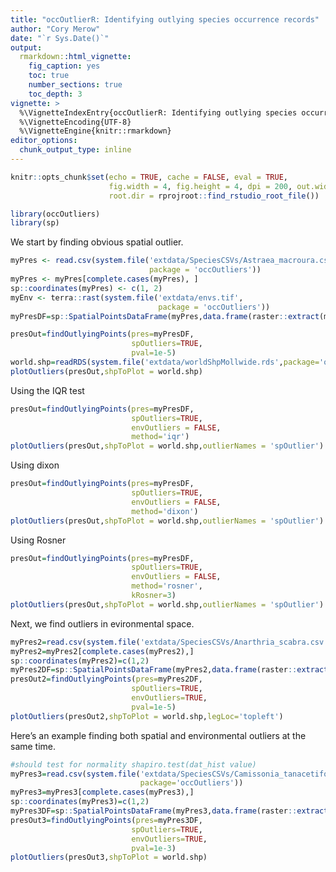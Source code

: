 ```yaml
---
title: "occOutlierR: Identifying outlying species occurrence records"
author: "Cory Merow"
date: "`r Sys.Date()`"
output:
  rmarkdown::html_vignette:
    fig_caption: yes
    toc: true
    number_sections: true
    toc_depth: 3
vignette: >
  %\VignetteIndexEntry{occOutlierR: Identifying outlying species occurrence records}
  %\VignetteEncoding{UTF-8}
  %\VignetteEngine{knitr::rmarkdown}
editor_options: 
  chunk_output_type: inline
---
```


```r
knitr::opts_chunk$set(echo = TRUE, cache = FALSE, eval = TRUE,
                      fig.width = 4, fig.height = 4, dpi = 200, out.width = '80%', 
                      root.dir = rprojroot::find_rstudio_root_file())
```

<!-- # Introduction  -->

```r
library(occOutliers)
library(sp)
```

We start by finding obvious spatial outlier.
```r
myPres <- read.csv(system.file('extdata/SpeciesCSVs/Astraea_macroura.csv',
                               package = 'occOutliers'))
myPres <- myPres[complete.cases(myPres), ]
sp::coordinates(myPres) <- c(1, 2)
myEnv <- terra::rast(system.file('extdata/envs.tif',
                                 package = 'occOutliers'))
myPresDF=sp::SpatialPointsDataFrame(myPres,data.frame(raster::extract(myEnv,myPres)))

presOut=findOutlyingPoints(pres=myPresDF,
                           spOutliers=TRUE,
                           pval=1e-5)
world.shp=readRDS(system.file('extdata/worldShpMollwide.rds',package='occOutliers'))
plotOutliers(presOut,shpToPlot = world.shp)
```

Using the IQR test
```r
presOut=findOutlyingPoints(pres=myPresDF,
                           spOutliers=TRUE,
                           envOutliers = FALSE,
                           method='iqr')
plotOutliers(presOut,shpToPlot = world.shp,outlierNames = 'spOutlier')
```
Using dixon
```r
presOut=findOutlyingPoints(pres=myPresDF,
                           spOutliers=TRUE,
                           envOutliers = FALSE,
                           method='dixon')
plotOutliers(presOut,shpToPlot = world.shp,outlierNames = 'spOutlier')
```
Using Rosner
```r
presOut=findOutlyingPoints(pres=myPresDF,
                           spOutliers=TRUE,
                           envOutliers = FALSE,
                           method='rosner',
                           kRosner=3)
plotOutliers(presOut,shpToPlot = world.shp,outlierNames = 'spOutlier')
```


Next,  we find outliers in evironmental space. 
```r
myPres2=read.csv(system.file('extdata/SpeciesCSVs/Anarthria_scabra.csv',package='occOutliers'))
myPres2=myPres2[complete.cases(myPres2),]
sp::coordinates(myPres2)=c(1,2)
myPres2DF=sp::SpatialPointsDataFrame(myPres2,data.frame(raster::extract(myEnv,myPres2)))
presOut2=findOutlyingPoints(pres=myPres2DF,
                           spOutliers=TRUE,
                           envOutliers=TRUE,
                           pval=1e-5)
plotOutliers(presOut2,shpToPlot = world.shp,legLoc='topleft')
```

<!-- library(EnvStats) -->
<!-- test <- rosnerTest(dat$hwy, -->
<!--   k = 3 -->
<!-- ) -->
Here's an example finding both spatial and environmental outliers at the same time.

```r
#should test for normality shapiro.test(dat_hist value)
myPres3=read.csv(system.file('extdata/SpeciesCSVs/Camissonia_tanacetifolia.csv',
                             package='occOutliers'))
myPres3=myPres3[complete.cases(myPres3),]
sp::coordinates(myPres3)=c(1,2)
myPres3DF=sp::SpatialPointsDataFrame(myPres3,data.frame(raster::extract(myEnv,myPres3)))
presOut3=findOutlyingPoints(pres=myPres3DF,
                           spOutliers=TRUE,
                           envOutliers=TRUE,
                           pval=1e-3)
plotOutliers(presOut3,shpToPlot = world.shp)
```


<!-- In this case, because there are a cluster of presences in North America, using a lower p-value helps to detect them.  -->

<!-- ```{r,fig.width=7, fig.height=7, dpi=300,out.width='80%'} -->
<!-- myPres4=read.csv(system.file('extdata/SpeciesCSVs/Aster_tataricus.csv',package='occOutliers')) -->
<!-- myPres4=myPres4[complete.cases(myPres4),] -->
<!-- sp::coordinates(myPres4)=c(1,2) -->
<!-- myPres4DF=sp::SpatialPointsDataFrame(myPres4,data.frame(raster::extract(myEnv,myPres4))) -->
<!-- presOut4=findOutlyingPoints(pres=myPres4DF, -->
<!--                            spOutliers=TRUE, -->
<!--                            envOutliers=TRUE, -->
<!--                            pval=1e-3) # note the lower value here -->
<!-- plotOutliers(presOut4,shpToPlot = world.shp) -->
<!-- ``` -->
<!-- However, lowering the p-value cannot just be done arbitarily. In this case, the biased sampling in Europe places the geographic centroid there, making the more poorly sampled parts of Asia appear as outliers. Hence some visual inspection should be used to assess results; this issue occurs typically when extreme sampling bias is present. A lower p-value of 1e-6 helps this situation, although it's unclear whether the detected outliers still reflect undersampling. If one suspects that they do, it would be preferrable to spatially thin the presences (e.g., using the `spThin` package) to remove some sampling bias before using outlier detection.  -->

<!-- ```{r,fig.width=6, fig.height=6, dpi=300,out.width='80%'} -->
<!-- myPres5=read.csv(system.file('extdata/SpeciesCSVs/Betula_pendula.csv',package='occOutliers')) -->
<!-- myPres5=myPres5[complete.cases(myPres5),] -->
<!-- sp::coordinates(myPres5)=c(1,2) -->
<!-- myPres5DF=sp::SpatialPointsDataFrame(myPres5,data.frame(raster::extract(myEnv,myPres5))) -->
<!-- presOut5=findOutlyingPoints(pres=myPres5DF, -->
<!--                            spOutliers=TRUE, -->
<!--                            envOutliers=TRUE, -->
<!--                            pval=1e-3) # note the lower value here -->
<!-- plotOutliers(presOut5,shpToPlot = world.shp) -->
<!-- presOut5.1=findOutlyingPoints(pres=myPres5DF, -->
<!--                            spOutliers=TRUE, -->
<!--                            envOutliers=TRUE, -->
<!--                            pval=1e-6) # note the lower value here -->
<!-- plotOutliers(presOut5.1,shpToPlot = world.shp) -->
<!-- ``` -->

